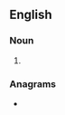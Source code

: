 ==English==

===Noun===
{{head|en|noun plural form}}

# {{plural of|intercessor|lang=en}}

===Anagrams===
* {{anagrams|en|a=ceeinorrssst|intercrosses}}